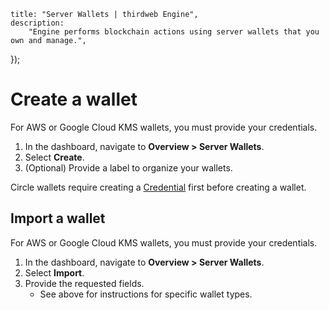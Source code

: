 
	title: "Server Wallets | thirdweb Engine",
	description:
		"Engine performs blockchain actions using server wallets that you own and manage.",
});

# Create a wallet

For AWS or Google Cloud KMS wallets, you must provide your credentials.

1. In the dashboard, navigate to **Overview > Server Wallets**.
1. Select **Create**.
1. (Optional) Provide a label to organize your wallets.

Circle wallets require creating a [Credential](/engine/v2/features/wallet-credentials) first before creating a wallet.

## Import a wallet

For AWS or Google Cloud KMS wallets, you must provide your credentials.

1. In the dashboard, navigate to **Overview > Server Wallets**.
1. Select **Import**.
1. Provide the requested fields.
   - See above for instructions for specific wallet types.

